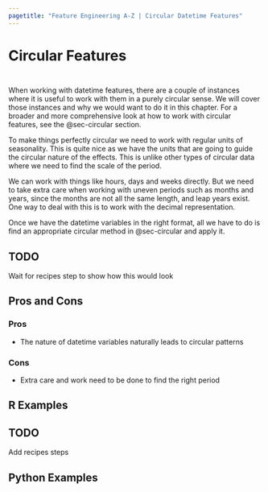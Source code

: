 ```yaml
---
pagetitle: "Feature Engineering A-Z | Circular Datetime Features"
---
```


# Circular Features {#sec-datetime-circular}

::: {style="visibility: hidden; height: 0px;"}
## Circular Features
:::

When working with datetime features, there are a couple of instances where it is useful to work with them in a purely circular sense.
We will cover those instances and why we would want to do it in this chapter.
For a broader and more comprehensive look at how to work with circular features, see the @sec-circular section.

To make things perfectly circular we need to work with regular units of seasonality.
This is quite nice as we have the units that are going to guide the circular nature of the effects.
This is unlike other types of circular data where we need to find the scale of the period.

We can work with things like hours, days and weeks directly.
But we need to take extra care when working with uneven periods such as months and years, since the months are not all the same length, and leap years exist.
One way to deal with this is to work with the decimal representation.

Once we have the datetime variables in the right format, all we have to do is find an appropriate circular method in @sec-circular and apply it.

::: callout-caution
# TODO

Wait for recipes step to show how this would look
:::

## Pros and Cons

### Pros

-   The nature of datetime variables naturally leads to circular patterns

### Cons

-   Extra care and work need to be done to find the right period

## R Examples

::: callout-caution
# TODO

Add recipes steps
:::

## Python Examples